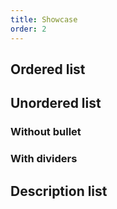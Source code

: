 ```yaml
---
title: Showcase
order: 2
---
```




## Ordered list

<Playground system="ec" selectedKind="list" selectedStory="ordered">
  <OrderedList {...demoNested} />
</Playground>

## Unordered list

<Playground system="ec" selectedKind="list" selectedStory="unordered">
  <UnorderedList {...demoNested} />
</Playground>

### Without bullet

<Playground system="ec" selectedKind="list" selectedStory="unordered">
  <UnorderedList {...demoNested} variant="no-bullet" />
</Playground>

### With dividers

<Playground system="ec" selectedKind="list" selectedStory="unordered">
  <UnorderedList {...demoNested} variant="divider" />
</Playground>

## Description list

<Playground system="ec" selectedKind="list" selectedStory="description">
  <DescriptionList {...demoDescription} />
</Playground>
